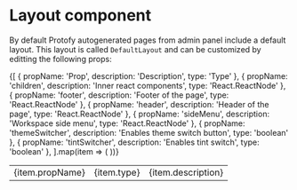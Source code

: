 # Layout component

By default Protofy autogenerated pages from admin panel include a default layout. This layout is called `DefaultLayout` and can be 
customized by editting the following props:
<br/>
<table>
  <tbody>
    {[
      { propName: 'Prop', description: 'Description', type: 'Type' },
      { propName: 'children', description: 'Inner react components', type: 'React.ReactNode' },
      { propName: 'footer', description: 'Footer of the page', type: 'React.ReactNode' },
      { propName: 'header', description: 'Header of the page', type: 'React.ReactNode' },
      { propName: 'sideMenu', description: 'Workspace side menu', type: 'React.ReactNode' },
      { propName: 'themeSwitcher', description: 'Enables theme switch button', type: 'boolean' },
      { propName: 'tintSwitcher', description: 'Enables tint switch', type: 'boolean' },
    ].map(item => (
      <tr key={item.propName}>
        <td>{item.propName}</td>
        <td>{item.type}</td>
        <td>{item.description}</td>
      </tr>
    ))}
  </tbody>
</table>
